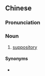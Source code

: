 {{also|座薬|坐薬}}

==Chinese==
{{zh-forms|s=坐药}}

===Pronunciation===
{{zh-pron
|m=zuòyào
|cat=n
}}

===Noun===
{{zh-noun}}

# [[suppository]]

====Synonyms====
* {{zh-l|栓劑}}